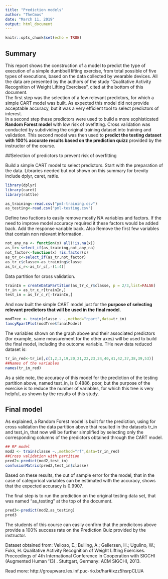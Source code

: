 ---
title: "Prediction models"
author: "TheCmos"
date: "March 11, 2019"
output: html_document
---

```{r setup, include=FALSE}
knitr::opts_chunk$set(echo = TRUE)
```

## Summary

This report shows the construction of a model to predict the type of execution of a simple dumbbell lifting exercise, from total possible of five types of executions, based on the data collected by wearable devices. All the data are presented by the authors of the study "Qualitative Activity Recognition of Weight Lifting Exercises", cited at the bottom of this document.  
The first step was the selection of a few relevant predictors, for which a simple CART model was built. As expected this model did not provide acceptable accuracy, but it was a very efficient tool to select predictors of interest.  
In a second step these predictors were used to build a more sophisticated **Random Forest model** with low risk of ovefitting.
Cross validation was conducted by subdividing the original training dataset into training and validation. 
This second model was then used to **predict the testing dataset with 100% accurate results based on the prediction quizz** provided by the instructor of the course.
  
##Selection of predictors to prevent risk of overfitting

Build a simple CART model to select predictors.
Start with the preparation of the data. Libraries needed but not shown on this summary for brevity include dplyr, caret, rattle.
```{r libraries,include=FALSE,echo=FALSE}
library(dplyr)
library(caret)
library(rattle)
```
```{r data prep}
as_training<-read.csv("pml-training.csv")
as_testing<-read.csv("pml-testing.csv")
```
Define two fuctions to easily remove mostly NA variables and factors. If the need to improve model accuracy required it these factors would be added back. Add the response variable back. Also Remove the first few variables that contain non relevant information.
```{r remove}
not_any_na <- function(x) all(!is.na(x))
as_tr<-select_if(as_training,not_any_na)
not_factor<-function(x) !is.factor(x)
as_tr_c<-select_if(as_tr,not_factor)
as_tr_c$classe<-as_training$classe
as_tr_c_r<-as_tr_c[,-(1:4)]
```
Data partition for cross validation.
```{r partition}
trainIn = createDataPartition(as_tr_c_r$classe, p = 2/3,list=FALSE)
tr_in = as_tr_c_r[trainIn,]
test_in = as_tr_c_r[-trainIn,]
```

And now built the simple CART model just for the **purpose of selecting relevant predictors that will be used in the final model**.  
```{r select predictors,cache=TRUE}
modTree <- train(classe ~ .,method="rpart",data=tr_in)
fancyRpartPlot(modTree$finalModel)
```

The variables shown on the graph above and their associated predictors (for example, same measurement for the other axes) will be used to build the final model, including the outcome variable. THe new data reduced dataset is:
```{r final predictors}
tr_in_red<-tr_in[,c(1,2,3,19,20,21,22,23,24,40,41,42,37,38,39,53)]
##Names of the variables
names(tr_in_red)
```

As a side note, the accuracy of this model for the prediction of the testing partition above, named test_in, is 0.4886, poor, but the purpose of the exercise is to reduce the number of variables, for which this tree is very helpful, as shown by the results of this study.

## Final model

As explained, a Random Forest model is built for the prediction, using for cross validation the data partition above that resulted in the datasets tr_in and test_in, that now will be further simplified by selecting  only the corresponding columns of the predictors obtained through the CART model.

```{r final model,cache=TRUE}
## RF model
mod2 <- train(classe ~.,method="rf",data=tr_in_red)
##Cross validation with partition
pred2<-predict(mod2,test_in)
confusionMatrix(pred2,test_in$classe)
```
  
  Based on these results, the out of sample error for the model, that in the case of categorical variables can be estimated with the accuracy, shows that the expected accuracy is 0.9907.

The final step is to run the prediction on the original testing data set, that was named "as_testing" at the top of the document.
```{r prediction}
pred3<-predict(mod2,as_testing)
pred3
```
The students of this course can easily confirm that the predicitons above provide a 100% success rate on the Prediction Quiz provided by the instructor.

Dataset obtained from: 
Velloso, E.; Bulling, A.; Gellersen, H.; Ugulino, W.; Fuks, H. Qualitative Activity Recognition of Weight Lifting Exercises. Proceedings of 4th International Conference in Cooperation with SIGCHI (Augmented Human '13) . Stuttgart, Germany: ACM SIGCHI, 2013.

Read more: http://groupware.les.inf.puc-rio.br/har#ixzz5hsrpCLUA

